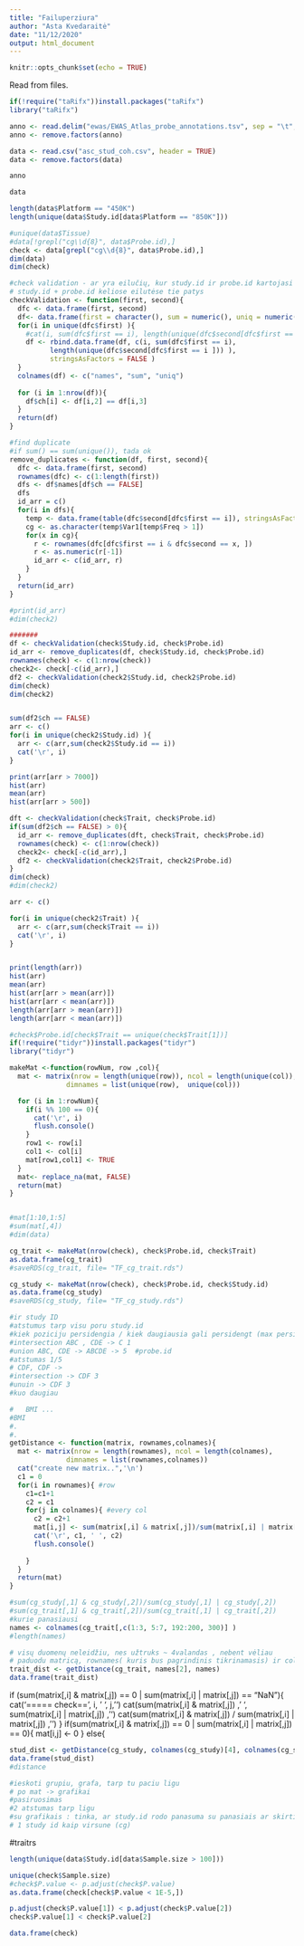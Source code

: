 ```yaml
---
title: "Failuperziura"
author: "Asta Kvedaraitė"
date: "11/12/2020"
output: html_document
---
```


```r
knitr::opts_chunk$set(echo = TRUE)
```

Read from files.
```r
if(!require("taRifx"))install.packages("taRifx")
library("taRifx")

anno <- read.delim("ewas/EWAS_Atlas_probe_annotations.tsv", sep = "\t", header = TRUE)
anno <- remove.factors(anno)

data <- read.csv("asc_stud_coh.csv", header = TRUE)
data <- remove.factors(data)
```


```r
anno
```


```r
data
```
```r
length(data$Platform == "450K")
length(unique(data$Study.id[data$Platform == "850K"]))


```

```r
#unique(data$Tissue)
#data[!grepl("cg\\d{8}", data$Probe.id),]
check <- data[grepl("cg\\d{8}", data$Probe.id),]
dim(data)
dim(check)
```

```r

#check validation - ar yra eilučių, kur study.id ir probe.id kartojasi tie patys. 
# study.id + probe.id keliose eilutėse tie patys 
checkValidation <- function(first, second){
  dfc <- data.frame(first, second)
  df<- data.frame(first = character(), sum = numeric(), uniq = numeric(), stringsAsFactors = FALSE)
  for(i in unique(dfc$first) ){
    #cat(i, sum(dfc$first == i), length(unique(dfc$second[dfc$first == i ])) , '\n')
    df <- rbind.data.frame(df, c(i, sum(dfc$first == i), 
          length(unique(dfc$second[dfc$first == i ])) ),
          stringsAsFactors = FALSE )
  }
  colnames(df) <- c("names", "sum", "uniq")
  
  for (i in 1:nrow(df)){
    df$ch[i] <- df[i,2] == df[i,3]
  }
  return(df)
}

#find duplicate
#if sum() == sum(unique()), tada ok
remove_duplicates <- function(df, first, second){
  dfc <- data.frame(first, second)
  rownames(dfc) <- c(1:length(first))
  dfs <- df$names[df$ch == FALSE]
  dfs
  id_arr = c()
  for(i in dfs){
    temp <- data.frame(table(dfc$second[dfc$first == i]), stringsAsFactors = FALSE)
    cg <- as.character(temp$Var1[temp$Freq > 1])
    for(x in cg){
      r <- rownames(dfc[dfc$first == i & dfc$second == x, ])
      r <- as.numeric(r[-1])
      id_arr <- c(id_arr, r)
    }
  }
  return(id_arr)
}

#print(id_arr)
#dim(check2)

#######
df <- checkValidation(check$Study.id, check$Probe.id)
id_arr <- remove_duplicates(df, check$Study.id, check$Probe.id)
rownames(check) <- c(1:nrow(check))
check2<- check[-c(id_arr),]
df2 <- checkValidation(check2$Study.id, check2$Probe.id)
dim(check)
dim(check2)


sum(df2$ch == FALSE)
arr <- c()
for(i in unique(check2$Study.id) ){
  arr <- c(arr,sum(check2$Study.id == i))
  cat('\r', i)
}

print(arr[arr > 7000])
hist(arr)
mean(arr)
hist(arr[arr > 500])


```

```r

dft <- checkValidation(check$Trait, check$Probe.id)
if(sum(df2$ch == FALSE) > 0){
  id_arr <- remove_duplicates(dft, check$Trait, check$Probe.id)
  rownames(check) <- c(1:nrow(check))
  check2<- check[-c(id_arr),]
  df2 <- checkValidation(check2$Trait, check2$Probe.id)
}
dim(check)
#dim(check2)

arr <- c()

for(i in unique(check2$Trait) ){
  arr <- c(arr,sum(check$Trait == i))
  cat('\r', i)
}


print(length(arr))
hist(arr)
mean(arr)
hist(arr[arr > mean(arr)])
hist(arr[arr < mean(arr)])
length(arr[arr > mean(arr)])
length(arr[arr < mean(arr)])
```


```r
#check$Probe.id[check$Trait == unique(check$Trait[1])]
if(!require("tidyr"))install.packages("tidyr")
library("tidyr")

makeMat <-function(rowNum, row ,col){
  mat <- matrix(nrow = length(unique(row)), ncol = length(unique(col)),
              dimnames = list(unique(row),  unique(col)))

  for (i in 1:rowNum){
    if(i %% 100 == 0){
      cat('\r', i)
      flush.console()
    }
    row1 <- row[i]
    col1 <- col[i]
    mat[row1,col1] <- TRUE
  }
  mat<- replace_na(mat, FALSE)
  return(mat)
}


#mat[1:10,1:5]
#sum(mat[,4])
#dim(data)

cg_trait <- makeMat(nrow(check), check$Probe.id, check$Trait)
as.data.frame(cg_trait)
#saveRDS(cg_trait, file= "TF_cg_trait.rds")
```


```r


cg_study <- makeMat(nrow(check), check$Probe.id, check$Study.id)
as.data.frame(cg_study)
#saveRDS(cg_study, file= "TF_cg_study.rds")

```


```r
#ir study ID
#atstumus tarp visu poru study.id
#kiek poziciju persidengia / kiek daugiausia gali persidengt (max persidengusio) 1 5, 1 3 
#intersection ABC , CDE -> C 1
#union ABC, CDE -> ABCDE -> 5  #probe.id
#atstumas 1/5
# CDF, CDF ->
#intersection -> CDF 3
#unuin -> CDF 3
#kuo daugiau 

#   BMI ...
#BMI
#.
#.
getDistance <- function(matrix, rownames,colnames){
  mat <- matrix(nrow = length(rownames), ncol = length(colnames),
              dimnames = list(rownames,colnames))
  cat("create new matrix..",'\n')
  c1 = 0
  for(i in rownames){ #row
    c1=c1+1
    c2 = c1
    for(j in colnames){ #every col
      c2 = c2+1
      mat[i,j] <- sum(matrix[,i] & matrix[,j])/sum(matrix[,i] | matrix[,j])
      cat('\r', c1, ' ', c2)
      flush.console() 
      
    }
  }
  return(mat)
} 

#sum(cg_study[,1] & cg_study[,2])/sum(cg_study[,1] | cg_study[,2])
#sum(cg_trait[,1] & cg_trait[,2])/sum(cg_trait[,1] | cg_trait[,2])
#kurie panasiausi
names <- colnames(cg_trait[,c(1:3, 5:7, 192:200, 300)] )
#length(names)

# visų duomenų neleidžiu, nes užtruks ~ 4valandas , nebent vėliau
# paduodu matricą, rownames( kuris bus pagrindinis tikrinamasis) ir colnames kuris bus kintamasis(tas antras tikrinamasis)
trait_dist <- getDistance(cg_trait, names[2], names)
data.frame(trait_dist)

```

if (sum(matrix[,i] & matrix[,j]) == 0 | sum(matrix[,i] | matrix[,j]) == "NaN"){
        cat('===== check==', i, ' ', j, '\n')
        cat(sum(matrix[,i] & matrix[,j]) , '  ', sum(matrix[,i] | matrix[,j]) , '\n') 
        cat(sum(matrix[,i] & matrix[,j]) / sum(matrix[,i] | matrix[,j]) , '\n') 
      }
      if(sum(matrix[,i] & matrix[,j]) == 0 | sum(matrix[,i] | matrix[,j]) == 0){
        mat[i,j] <- 0
      }
      else{
      
      
```r
stud_dist <- getDistance(cg_study, colnames(cg_study)[4], colnames(cg_study) )
data.frame(stud_dist)
#distance

#ieskoti grupiu, grafa, tarp tu paciu ligu
# po mat -> grafikai
#pasiruosimas
#2 atstumas tarp ligu
#su grafikais : tinka, ar study.id rodo panasuma su panasiais ar skirtingais
# 1 study id kaip virsune (cg)

```

#traitrs
```r

length(unique(data$Study.id[data$Sample.size > 100]))

unique(check$Sample.size)
#check$P.value <- p.adjust(check$P.value)
as.data.frame(check[check$P.value < 1E-5,])

p.adjust(check$P.value[1]) < p.adjust(check$P.value[2])
check$P.value[1] < check$P.value[2]
```

```r
data.frame(check)

``` 







